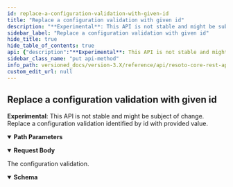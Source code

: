 ```yaml
---
id: replace-a-configuration-validation-with-given-id
title: "Replace a configuration validation with given id"
description: "**Experimental**: This API is not stable and might be subject of change.<br/>"
sidebar_label: "Replace a configuration validation with given id"
hide_title: true
hide_table_of_contents: true
api: {"description":"**Experimental**: This API is not stable and might be subject of change.<br/>\nReplace a configuration validation identified by id with provided value.\n","tags":["config_validation"],"parameters":[{"name":"config_id","required":true,"in":"path","description":"the identifier of the configuration validation to replace.","schema":{"type":"string"}}],"requestBody":{"content":{"application/json":{"schema":{"description":"The validation for this configuration value.","type":"object","properties":{"id":{"description":"The identifier of the related configuration.","type":"string"},"external_validation":{"description":"True, if an external entity should validate a config change.\nIn this case resotocore is emitting a task on the task queue of type validate_config.\nIt expectes a listener to pickup this task and report back, if the configuration is valid or not.\n","type":"boolean"}}}}}},"responses":{"200":{"description":"The configuration validation.","content":{"application/json":{"schema":{"description":"The validation for this configuration value.","type":"object","properties":{"id":{"description":"The identifier of the related configuration.","type":"string"},"external_validation":{"description":"True, if an external entity should validate a config change.\nIn this case resotocore is emitting a task on the task queue of type validate_config.\nIt expectes a listener to pickup this task and report back, if the configuration is valid or not.\n","type":"boolean"}}}}}}},"method":"put","path":"/config/{config_id}/validation","servers":[{"url":"https://{host}:{port}","variables":{"host":{"default":"localhost"},"port":{"default":"8900"}}}],"jsonRequestBodyExample":{"id":"string","external_validation":true},"info":{"title":"Resoto Core REST API","version":"V1"},"postman":{"name":"Replace a configuration validation with given id","description":{"content":"**Experimental**: This API is not stable and might be subject of change.<br/>\nReplace a configuration validation identified by id with provided value.\n","type":"text/plain"},"url":{"path":["config",":config_id","validation"],"host":["{{baseUrl}}"],"query":[],"variable":[{"disabled":false,"description":{"content":"(Required) the identifier of the configuration validation to replace.","type":"text/plain"},"type":"any","value":"","key":"config_id"}]},"header":[{"key":"Content-Type","value":"application/json"},{"key":"Accept","value":"application/json"}],"method":"PUT","body":{"mode":"raw","raw":"\"\"","options":{"raw":{"language":"json"}}}}}
sidebar_class_name: "put api-method"
info_path: versioned_docs/version-3.X/reference/api/resoto-core-rest-api
custom_edit_url: null
---
```



## Replace a configuration validation with given id

**Experimental**: This API is not stable and might be subject of change.<br/> Replace a configuration validation identified by id with provided value.

<details style={{"marginBottom":"1rem"}} data-collapsed={false} open={true}><summary style={{}}><strong>Path Parameters</strong></summary><div><ul><ParamsItem className={"paramsItem"} param={{"name":"config_id","required":true,"in":"path","description":"the identifier of the configuration validation to replace.","schema":{"type":"string"}}}></ParamsItem></ul></div></details><MimeTabs><TabItem label={"application/json"} value={"application/json-schema"}><details style={{}} data-collapsed={false} open={true}><summary style={{"textAlign":"left"}}><strong>Request Body</strong></summary><div style={{"textAlign":"left","marginLeft":"1rem"}}></div><ul style={{"marginLeft":"1rem"}}><SchemaItem collapsible={false} name={"id"} required={false} deprecated={undefined} schemaDescription={"The identifier of the related configuration."} schemaName={"string"} qualifierMessage={undefined} defaultValue={undefined}></SchemaItem><SchemaItem collapsible={false} name={"external_validation"} required={false} deprecated={undefined} schemaDescription={"True, if an external entity should validate a config change.\nIn this case resotocore is emitting a task on the task queue of type validate_config.\nIt expectes a listener to pickup this task and report back, if the configuration is valid or not.\n"} schemaName={"boolean"} qualifierMessage={undefined} defaultValue={undefined}></SchemaItem></ul></details></TabItem></MimeTabs><div><ApiTabs><TabItem label={"200"} value={"200"}><div>

The configuration validation.

</div><div><MimeTabs schemaType={"response"}><TabItem label={"application/json"} value={"application/json"}><SchemaTabs><TabItem label={"Schema"} value={"Schema"}><details style={{}} data-collapsed={false} open={true}><summary style={{"textAlign":"left"}}><strong>Schema</strong></summary><div style={{"textAlign":"left","marginLeft":"1rem"}}></div><ul style={{"marginLeft":"1rem"}}><SchemaItem collapsible={false} name={"id"} required={false} deprecated={undefined} schemaDescription={"The identifier of the related configuration."} schemaName={"string"} qualifierMessage={undefined} defaultValue={undefined}></SchemaItem><SchemaItem collapsible={false} name={"external_validation"} required={false} deprecated={undefined} schemaDescription={"True, if an external entity should validate a config change.\nIn this case resotocore is emitting a task on the task queue of type validate_config.\nIt expectes a listener to pickup this task and report back, if the configuration is valid or not.\n"} schemaName={"boolean"} qualifierMessage={undefined} defaultValue={undefined}></SchemaItem></ul></details></TabItem><TabItem label={"Example (from schema)"} value={"Example (from schema)"}><ResponseSamples responseExample={"{\n  \"id\": \"string\",\n  \"external_validation\": true\n}"} language={"json"}></ResponseSamples></TabItem></SchemaTabs></TabItem></MimeTabs></div></TabItem></ApiTabs></div>
